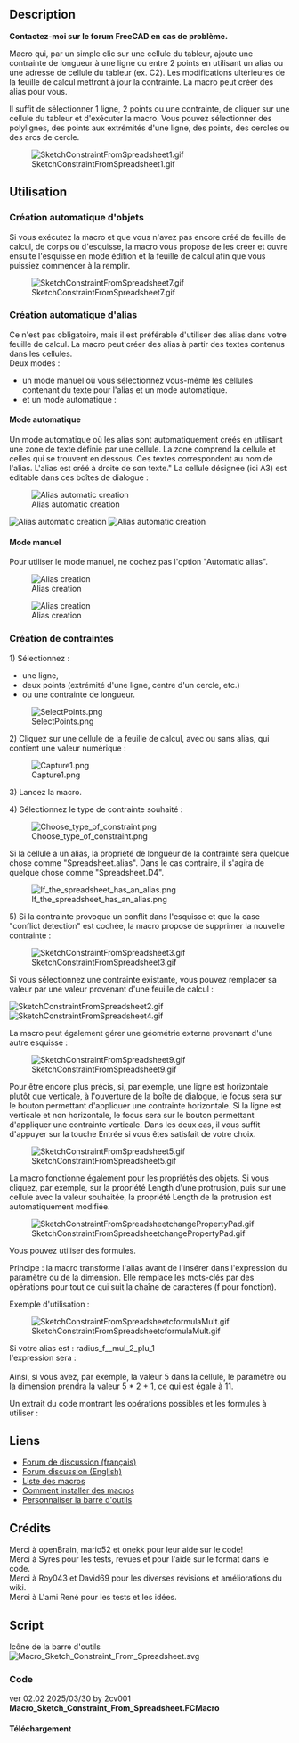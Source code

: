 <languages/>

{{Macro/fr
|Name=Macro Sketch Constraint From Spreadsheet
|Name/fr=Macro Sketch Constraint From Spreadsheet
|Description=Macro qui, par un simple clic sur une cellule du tableur, ajoute une contrainte de longueur à une ligne, un cercle ou entre 2 points en utilisant un alias ou une adresse de cellule du tableur (ex. C2). Les modifications futures de la feuille de calcul mettront à jour la contrainte. La macro peut créer des alias pour vous.<br>Il suffit de sélectionner une ligne, deux points ou une contrainte, de cliquer sur une cellule de la feuille de calcul et d'exécuter la macro. Vous pouvez sélectionner des lignes, des points aux extrémités d'une ligne, des points, des cercles ou des arcs de cercle.
|Author=2cv001
|Download=[https://wiki.freecad.org/images/d/dc/Macro_Sketch_Constraint_From_Spreadsheet.svg Icône de la barre d'outils]
|Version=02.02
|Date=2025-03-30
|FCVersion=Toutes
}}

== Description ==

'''Contactez-moi sur le forum FreeCAD en cas de problème.'''

Macro qui, par un simple clic sur une cellule du tableur, ajoute une contrainte de longueur à une ligne ou entre 2 points en utilisant un alias ou une adresse de cellule du tableur (ex. C2). Les modifications ultérieures de la feuille de calcul mettront à jour la contrainte. La macro peut créer des alias pour vous.

Il suffit de sélectionner 1 ligne, 2 points ou une contrainte, de cliquer sur une cellule du tableur et d'exécuter la macro. Vous pouvez sélectionner des polylignes, des points aux extrémités d'une ligne, des points, des cercles ou des arcs de cercle.

[[File:SketchConstraintFromSpreadsheet1.gif]]

{{Codeextralink|https://raw.githubusercontent.com/2cv001/FreeCAD-macros/master/Spreadsheet/Sketch_Constraint_From_Spreadsheet.FCMacro}}

<span id="Usage"></span>
==Utilisation==

<span id="Automatic_Object_creation"></span>
=== Création automatique d'objets ===

Si vous exécutez la macro et que vous n'avez pas encore créé de feuille de calcul, de corps ou d'esquisse, la macro vous propose de les créer et ouvre ensuite l'esquisse en mode édition et la feuille de calcul afin que vous puissiez commencer à la remplir.

[[File:SketchConstraintFromSpreadsheet7.gif]]

<span id="Automatic_Alias_creation"></span>
=== Création automatique d'alias ===

Ce n'est pas obligatoire, mais il est préférable d'utiliser des alias dans votre feuille de calcul. La macro peut créer des alias à partir des textes contenus dans les cellules.<br>
Deux modes : 
* un mode manuel où vous sélectionnez vous-même les cellules contenant du texte pour l'alias et un mode automatique. 
* et un mode automatique :

<span id="Automatic_mode"></span>
==== Mode automatique ====

Un mode automatique où les alias sont automatiquement créés en utilisant une zone de texte définie par une cellule. La zone comprend la cellule et celles qui se trouvent en dessous. Ces textes correspondent au nom de l'alias. L'alias est créé à droite de son texte." La cellule désignée (ici A3) est éditable dans ces boîtes de dialogue :

[[File:SketchConstraintFromSpreadsheet2302.png|alt=Alias automatic creation|Alias automatic creation]]

[[File:SketchConstraintFromSpreadsheet2303.png|alt=Alias automatic creation|Alias automatic creation]]
[[File:SketchConstraintFromSpreadsheet2304.gif|alt=Alias automatic creation|Alias automatic creation]]

<span id="Manual_mode"></span>
==== Mode manuel ====

Pour utiliser le mode manuel, ne cochez pas l'option "Automatic alias".

[[File:SketchConstraintFromSpreadsheet2301.png|alt=Alias creation|Alias creation]]

[[File:SketchConstraintFromSpreadsheet8.gif|alt=Alias creation|Alias creation]]

<span id="Constraints_creation"></span>
=== Création de contraintes ===

1) Sélectionnez :
* une ligne,
* deux points (extrémité d'une ligne, centre d'un cercle, etc.)
* ou une contrainte de longueur.

[[File:SelectPoints.png]]

2) Cliquez sur une cellule de la feuille de calcul, avec ou sans alias, qui contient une valeur numérique :

[[File:Capture1.png]]

3) Lancez la macro.

4) Sélectionnez le type de contrainte souhaité :

[[File:Choose type of constraint.png]]

Si la cellule a un alias, la propriété de longueur de la contrainte sera quelque chose comme "Spreadsheet.alias". Dans le cas contraire, il s'agira de quelque chose comme "Spreadsheet.D4".

[[File:If_the_spreadsheet_has_an_alias.png]]

5) Si la contrainte provoque un conflit dans l'esquisse et que la case "conflict detection" est cochée, la macro propose de supprimer la nouvelle contrainte :

[[File:SketchConstraintFromSpreadsheet3.gif]]

Si vous sélectionnez une contrainte existante, vous pouvez remplacer sa valeur par une valeur provenant d'une feuille de calcul :

[[File:SketchConstraintFromSpreadsheet2.gif]]
[[File:SketchConstraintFromSpreadsheet4.gif]]

La macro peut également gérer une géométrie externe provenant d'une autre esquisse :

[[File:SketchConstraintFromSpreadsheet9.gif]]

Pour être encore plus précis, si, par exemple, une ligne est horizontale plutôt que verticale, à l'ouverture de la boîte de dialogue, le focus sera sur le bouton permettant d'appliquer une contrainte horizontale. Si la ligne est verticale et non horizontale, le focus sera sur le bouton permettant d'appliquer une contrainte verticale. Dans les deux cas, il vous suffit d'appuyer sur la touche Entrée si vous êtes satisfait de votre choix.

[[File:SketchConstraintFromSpreadsheet5.gif]]

La macro fonctionne également pour les propriétés des objets. Si vous cliquez, par exemple, sur la propriété Length d'une protrusion, puis sur une cellule avec la valeur souhaitée, la propriété Length de la protrusion est automatiquement modifiée.

[[File:SketchConstraintFromSpreadsheetchangePropertyPad.gif]]

Vous pouvez utiliser des formules.

Principe : la macro transforme l'alias avant de l'insérer dans l'expression du paramètre ou de la dimension. Elle remplace les mots-clés par des opérations pour tout ce qui suit la chaîne de caractères {{Incode|f}} (f pour fonction).

Exemple d'utilisation :

[[File:SketchConstraintFromSpreadsheetcformulaMult.gif]]

Si votre alias est : radius_f__mul_2_plu_1<br>
l'expression sera :<br>
{{Incode|<<datas>>.radius_f__mul_2_plu_1 '''* 2 + 1'''}}<br>
Ainsi, si vous avez, par exemple, la valeur 5 dans la cellule, le paramètre ou la dimension prendra la valeur 5 * 2 + 1, ce qui est égale à 11.

Un extrait du code montrant les opérations possibles et les formules à utiliser :

{{Code|code=
formulaSeparator = '_f_'
dicoFormula = {
    '_div_':'/',
    '_mul_':'*',
    '_plu_':'+',
    '_mor_':'+',
    '_les_':'-',
    '_moi_':'-',
    '_pg_':'(',
    '_lp_':'(',
    '_pd_': ')',
    '_rp_': ')',
}
}}

<span id="Links"></span>
== Liens ==

* [https://forum.freecad.org/viewtopic.php?t=75972 Forum de discussion (français)]
* [https://forum.freecad.org/viewtopic.php?style=5&t=76990 Forum discussion (English)]
* [[Macros_recipes/fr|Liste des macros]]
* [[How_to_install_macros/fr|Comment installer des macros]]
* [[Customize_Toolbars/fr|Personnaliser la barre d'outils]]

<span id="Credits"></span>
== Crédits ==

Merci à openBrain, mario52 et onekk pour leur aide sur le code!<br/>
Merci à Syres pour les tests, revues et pour l'aide sur le format dans le code.<br/>
Merci à Roy043 et David69 pour les diverses révisions et améliorations du wiki.<br/>
Merci à L'ami René pour les tests et les idées.

== Script ==

Icône de la barre d'outils [[Image:Macro_Sketch_Constraint_From_Spreadsheet.svg]]

=== Code ===

ver 02.02 2025/03/30 by 2cv001 '''Macro_Sketch_Constraint_From_Spreadsheet.FCMacro'''
<span id="Download"></span>
==== Téléchargement ==== 
<br>
{{CodeDownload|https://raw.githubusercontent.com/2cv001/FreeCAD-macros/master/Spreadsheet/Sketch_Constraint_From_Spreadsheet.FCMacro| Download latest version of the macro}}